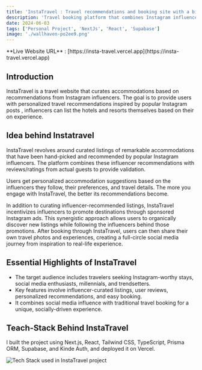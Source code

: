 ```yaml
---
title: 'InstaTravel : Travel recommendations and booking site with a bit of a twist'
description: 'Travel booking platform that combines Instagram influencer recommendations with authentic guest reviews to create personalized, socially-driven accommodation discovery.'
date: 2024-06-03
tags: ['Personal Project', 'NextJs', 'React', 'Supabase']
image: './wallhaven-po2ee9.png'
---
```



<Callout variant="important">
**Live Website URL** : [https://insta-travel.vercel.app](https://insta-travel.vercel.app)
</Callout>

## Introduction

InstaTravel is a travel website that curates accommodations based on recommendations from Instagram influencers. The goal is to provide users with personalized travel recommendations inspired by popular Instagram posts , influencers can list the hotels and resorts themselves based on their on experience. 

## Idea behind Instatravel

InstaTravel revolves around curated listings of remarkable accommodations that have been hand-picked and recommended by popular Instagram influencers. The platform combines these influencer recommendations with reviews/ratings from actual guests to provide validation.

Users get personalized accommodation suggestions based on the influencers they follow, their preferences, and travel details. The more you engage with InstaTravel, the better its recommendations become.

In addition to curating influencer-recommended listings, InstaTravel incentivizes influencers to promote destinations through sponsored Instagram ads. This synergistic approach allows users to organically discover new listings while following the influencers behind those promotions. After booking through InstaTravel, users can then share their own travel photos and experiences, creating a full-circle social media journey from inspiration to real-life experience.

## Essential Highlights of InstaTravel

- The target audience includes travelers seeking Instagram-worthy stays, social media enthusiasts, millennials, and trendsetters.
- Key features involve influencer-curated listings, user reviews, personalized recommendations, and easy booking.
- It combines social media influence with traditional travel booking for a unique, socially-driven experience.

## Teach-Stack Behind InstaTravel

I built the project using Next.js, React, Tailwind CSS, TypeScript, Prisma ORM, Supabase, and Kinde Auth, and deployed it on Vercel.

<Image 
  src={TechStackImage} 
  alt="Tech Stack used in InstaTravel project" 
  class="rounded-xl w-full"
  width={800}
  height={400}
/>
